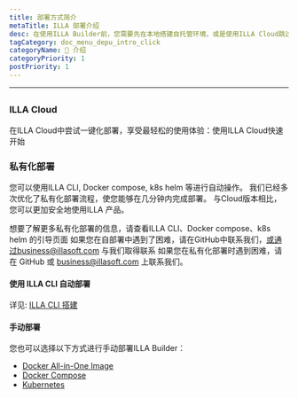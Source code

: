 ```yaml
---
title: 部署方式简介
metaTitle: ILLA 部署介绍
desc: 在使用ILLA Builder前，您需要先在本地搭建自托管环境，或是使用ILLA Cloud跳过搭建过程，快速使用ILLA产品
tagCategory: doc_menu_depu_intro_click
categoryName: 👋 介绍
categoryPriority: 1
postPriority: 1
---
```


* * *

## <h2 hidden>部署方式简介</h2>

### ILLA Cloud

在ILLA Cloud中尝试一键化部署，享受最轻松的使用体验：使用ILLA Cloud快速开始

### 私有化部署

您可以使用ILLA CLI, Docker compose, k8s helm 等进行自动操作。 我们已经多次优化了私有化部署流程，使您能够在几分钟内完成部署。 与Cloud版本相比，您可以更加安全地使用ILLA 产品。

想要了解更多私有化部署的信息，请查看ILLA CLI、Docker compose、k8s helm 的引导页面
如果您在自部署中遇到了困难，请在GitHub中联系我们，或通过business@illasoft.com 与我们取得联系
如果您在私有化部署时遇到困难，请在 GitHub 或 business@illasoft.com 上联系我们。

#### 使用 ILLA CLI 自动部署

详见: [ILLA CLI 搭建](https://www.illacloud.com/zh-CN/docs/illa-cli)

#### 手动部署

您也可以选择以下方式进行手动部署ILLA Builder：

-   [Docker All-in-One Image](https://github.com/illacloud/deply-illa-manualy/blob/main/docker/README.md)
-   [Docker Compose](https://github.com/illacloud/deply-illa-manualy/blob/main/docker-compose/README.md)
-   [Kubernetes](https://github.com/illacloud/deply-illa-manualy/blob/main/kubernetes/README.md)
